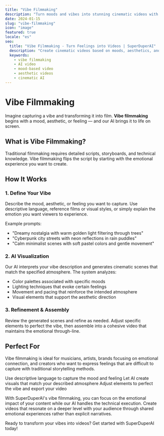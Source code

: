 ```yaml
---
title: "Vibe Filmmaking"
description: "Turn moods and vibes into stunning cinematic videos with AI"
date: 2024-01-15
slug: "vibe-filmmaking"
icon: "image"
featured: true
locale: "es"
seo:
  title: "Vibe Filmmaking - Turn Feelings into Videos | SuperDuperAI"
  description: "Create cinematic videos based on moods, aesthetics, and feelings rather than traditional scripts"
  keywords:
    - vibe filmmaking
    - AI video
    - mood-based video
    - aesthetic videos
    - cinematic AI
---
```


# Vibe Filmmaking

Imagine capturing a vibe and transforming it into film. **Vibe filmmaking** begins with a mood, aesthetic, or feeling — and our AI brings it to life on screen.

## What is Vibe Filmmaking?

Traditional filmmaking requires detailed scripts, storyboards, and technical knowledge. Vibe filmmaking flips the script by starting with the emotional experience you want to create.

<FeatureGrid>
  <Feature
    title="Mood-Based Creation"
    description="Start with a feeling or atmosphere instead of a detailed script"
    icon="heart"
  />
  <Feature
    title="Aesthetic Matching"
    description="AI understands visual styles and replicates specific aesthetics"
    icon="palette"
  />
  <Feature
    title="Emotional Storytelling"
    description="Create videos that evoke specific emotions through visual language"
    icon="star"
  />
</FeatureGrid>

## How It Works

### 1. Define Your Vibe

Describe the mood, aesthetic, or feeling you want to capture. Use descriptive language, reference films or visual styles, or simply explain the emotion you want viewers to experience.

Example prompts:

- "Dreamy nostalgia with warm golden light filtering through trees"
- "Cyberpunk city streets with neon reflections in rain puddles"
- "Calm minimalist scenes with soft pastel colors and gentle movement"

### 2. AI Visualization

Our AI interprets your vibe description and generates cinematic scenes that match the specified atmosphere. The system analyzes:

- Color palettes associated with specific moods
- Lighting techniques that evoke certain feelings
- Movement and pacing that reinforce the intended atmosphere
- Visual elements that support the aesthetic direction

### 3. Refinement & Assembly

Review the generated scenes and refine as needed. Adjust specific elements to perfect the vibe, then assemble into a cohesive video that maintains the emotional through-line.

## Perfect For

Vibe filmmaking is ideal for musicians, artists, brands focusing on emotional connection, and creators who want to express feelings that are difficult to capture with traditional storytelling methods.

<Steps>
  <Step
    number="1"
    title="Describe your vibe"
  >
    Use descriptive language to capture the mood and feeling
  </Step>
  <Step
    number="2"
    title="Generate scenes"
  >
    Let AI create visuals that match your described atmosphere
  </Step>
  <Step
    number="3"
    title="Refine and export"
  >
    Adjust elements to perfect the vibe and export your video
  </Step>
</Steps>

With SuperDuperAI's vibe filmmaking, you can focus on the emotional impact of your content while our AI handles the technical execution. Create videos that resonate on a deeper level with your audience through shared emotional experiences rather than explicit narratives.

<CTABox>
  Ready to transform your vibes into videos? Get started with SuperDuperAI
  today!
</CTABox>

